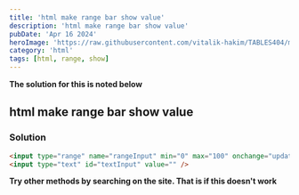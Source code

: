 ```yaml
---
title: 'html make range bar show value'
description: 'html make range bar show value'
pubDate: 'Apr 16 2024'
heroImage: 'https://raw.githubusercontent.com/vitalik-hakim/TABLES404/main/error_b/HTML.png'
category: 'html'
tags: [html, range, show]
---
```


**The solution for this is noted below**

## html make range bar show value

### Solution

```html
<input type="range" name="rangeInput" min="0" max="100" onchange="updateTextInput(this.value);" />
<input type="text" id="textInput" value="" />
```

**Try other methods by searching on the site. That is if this doesn't work**
